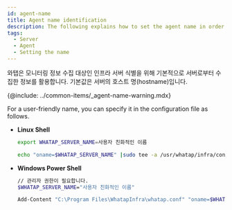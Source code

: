 ```yaml
---
id: agent-name
title: Agent name identification
description: The following explains how to set the agent name in order to identify the monitoring target.
tags:
  - Server
  - Agent
  - Setting the name
---
```


와탭은 모니터링 정보 수집 대상인 인프라 서버 식별을 위해 기본적으로 서버로부터 수집한 정보를 활용합니다. 기본값은 서버의 호스트 명(hostname)입니다.

{@include: ../common-items/_agent-name-warning.mdx}

For a user-friendly name, you can specify it in the configuration file as follows.

-   **Linux Shell**

    ```bash title=SH
    export WHATAP_SERVER_NAME=사용자 친화적인 이름

    echo "oname=$WHATAP_SERVER_NAME" |sudo tee -a /usr/whatap/infra/conf/whatap.conf
    ```

-   **Windows Power Shell** 

    ```bash title=SH
    // 관리자 권한이 필요합니다.
    $WHATAP_SERVER_NAME="사용자 친화적인 이름"

    Add-Content "C:\Program Files\WhatapInfra\whatap.conf" "oname=$WHATAP_SERVER_NAME"
    ```
